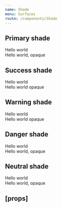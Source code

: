 ```yaml
---
name: Shade
menu: Surfaces
route: /components/Shade
---
```



<PageTitle src="components/Shade" title="Shade" />

## Primary shade

<Playground>
  <ThemeWrapper>
    <Shade color="primary">
      <Rhythm p={4}>Hello world</Rhythm>
    </Shade>
  </ThemeWrapper>
</Playground>

<div style={{ height: 50 }} />

<Playground>
  <ThemeWrapper>
    <Shade opaque color="primary">
      <Rhythm p={4}>Hello world, opaque</Rhythm>
    </Shade>
  </ThemeWrapper>
</Playground>

## Success shade

<Playground>
  <ThemeWrapper>
    <Shade color="success">
      <Rhythm p={4}>Hello world</Rhythm>
    </Shade>
  </ThemeWrapper>
</Playground>

<div style={{ height: 50 }} />

<Playground>
  <ThemeWrapper>
    <Shade opaque color="success">
      <Rhythm p={4}>Hello world opaque</Rhythm>
    </Shade>
  </ThemeWrapper>
</Playground>

## Warning shade

<Playground>
  <ThemeWrapper>
    <Shade color="warning">
      <Rhythm p={4}>Hello world</Rhythm>
    </Shade>
  </ThemeWrapper>
</Playground>

<div style={{ height: 50 }} />

<Playground>
  <ThemeWrapper>
    <Shade opaque color="warning">
      <Rhythm p={4}>Hello world opaque</Rhythm>
    </Shade>
  </ThemeWrapper>
</Playground>

## Danger shade

<Playground>
  <ThemeWrapper>
    <Shade color="danger">
      <Rhythm p={4}>Hello world</Rhythm>
    </Shade>
  </ThemeWrapper>
</Playground>

<div style={{ height: 50 }} />

<Playground>
  <ThemeWrapper>
    <Shade opaque color="danger">
      <Rhythm p={4}>Hello world, opaque</Rhythm>
    </Shade>
  </ThemeWrapper>
</Playground>

## Neutral shade

<Playground>
  <ThemeWrapper>
    <Shade color="neutral">
      <Rhythm p={4}>Hello world</Rhythm>
    </Shade>
  </ThemeWrapper>
</Playground>

<div style={{ height: 50 }} />

<Playground>
  <ThemeWrapper>
    <Shade opaque color="neutral">
      <Rhythm p={4}>Hello world, opaque</Rhythm>
    </Shade>
  </ThemeWrapper>
</Playground>

## \[props\]

<Props of={Shade} />
